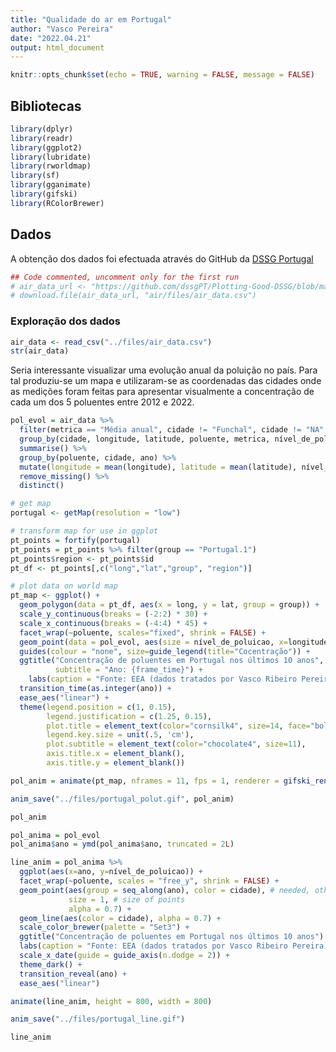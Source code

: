 ```yaml
---
title: "Qualidade do ar em Portugal"
author: "Vasco Pereira"
date: "2022.04.21"
output: html_document
---
```


```r
knitr::opts_chunk$set(echo = TRUE, warning = FALSE, message = FALSE)
```

## Bibliotecas

```r
library(dplyr)
library(readr)
library(ggplot2)
library(lubridate)
library(rworldmap)
library(sf)
library(gganimate)
library(gifski)
library(RColorBrewer)
```

## Dados

A obtenção dos dados foi efectuada através do GitHub da [DSSG Portugal](https://github.com/dssgPT) 

```r
## Code commented, uncomment only for the first run
# air_data_url <- "https://github.com/dssgPT/Plotting-Good-DSSG/blob/main/desafios/002_Qualidade_do_Ar_em_Portugal_EEA/qualidade_do_ar.csv?raw=true"
# download.file(air_data_url, "air/files/air_data.csv")
```

### Exploração dos dados

```r
air_data <- read_csv("../files/air_data.csv")
str(air_data)
```

Seria interessante visualizar uma evolução anual da poluição no país. Para tal produziu-se um mapa e utilizaram-se as coordenadas das cidades onde as medições foram feitas para apresentar visualmente a concentração de cada um dos 5 poluentes entre 2012 e 2022.


```r

pol_evol = air_data %>% 
  filter(metrica == "Média anual", cidade != "Funchal", cidade != "NA", ano >= 2012) %>% 
  group_by(cidade, longitude, latitude, poluente, metrica, nível_de_poluicao, ano) %>% 
  summarise() %>% 
  group_by(poluente, cidade, ano) %>% 
  mutate(longitude = mean(longitude), latitude = mean(latitude), nível_de_poluicao = mean(nível_de_poluicao)) %>% 
  remove_missing() %>% 
  distinct()
```

```r
# get map
portugal <- getMap(resolution = "low")

# transform map for use in ggplot
pt_points = fortify(portugal)
pt_points = pt_points %>% filter(group == "Portugal.1")
pt_points$region <- pt_points$id
pt_df <- pt_points[,c("long","lat","group", "region")]

# plot data on world map
pt_map <- ggplot() + 
  geom_polygon(data = pt_df, aes(x = long, y = lat, group = group)) +
  scale_y_continuous(breaks = (-2:2) * 30) +
  scale_x_continuous(breaks = (-4:4) * 45) + 
  facet_wrap(~poluente, scales="fixed", shrink = FALSE) +
  geom_point(data = pol_evol, aes(size = nível_de_poluicao, x=longitude, y=latitude, colour=poluente), alpha = 0.7) +
  guides(colour = "none", size=guide_legend(title="Cocentração")) +
  ggtitle("Concentração de poluentes em Portugal nos últimos 10 anos",
          subtitle = "Ano: {frame_time}") +
    labs(caption = "Fonte: EEA (dados tratados por Vasco Ribeiro Pereira)") +
  transition_time(as.integer(ano)) +
  ease_aes("linear") +
  theme(legend.position = c(1, 0.15), 
        legend.justification = c(1.25, 0.15),
        plot.title = element_text(color="cornsilk4", size=14, face="bold.italic"),
        legend.key.size = unit(.5, 'cm'),
        plot.subtitle = element_text(color="chocolate4", size=11),
        axis.title.x = element_blank(),
        axis.title.y = element_blank())

pol_anim = animate(pt_map, nframes = 11, fps = 1, renderer = gifski_renderer(width = 410, height = 580))

anim_save("../files/portugal_polut.gif", pol_anim)

```

``` r

pol_anim

```

``` r

pol_anima = pol_evol
pol_anima$ano = ymd(pol_anima$ano, truncated = 2L)

line_anim = pol_anima %>% 
  ggplot(aes(x=ano, y=nível_de_poluicao)) + 
  facet_wrap(~poluente, scales = "free_y", shrink = FALSE) + 
  geom_point(aes(group = seq_along(ano), color = cidade), # needed, otherwise transition dosen't work
             size = 1, # size of points
             alpha = 0.7) +
  geom_line(aes(color = cidade), alpha = 0.7) +
  scale_color_brewer(palette = "Set3") +
  ggtitle("Concentração de poluentes em Portugal nos últimos 10 anos") +
  labs(caption = "Fonte: EEA (dados tratados por Vasco Ribeiro Pereira)") +
  scale_x_date(guide = guide_axis(n.dodge = 2)) +
  theme_dark() +
  transition_reveal(ano) +
  ease_aes("linear")

animate(line_anim, height = 800, width = 800)

anim_save("../files/portugal_line.gif")

line_anim

```

